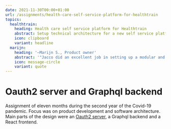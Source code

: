 ```yaml
---
date: 2021-11-30T00:00+01:00
url: /assignments/health-care-self-service-platform-for-healthtrain
topics:
  healthtrain:
    heading: Health care self service platform for Healthtrain
    abstract: Setup technical architecture for a new self service platform.
    icon: clipboard
    variant: headline
  marijn:
    heading: '―Marijn S., Product owner'
    abstract: '"Jacco did an excellent job in setting up a modular and future proof architecture for our new self service health care platform."'
    icon: message-circle
    variant: quote
---
```

# Oauth2 server and Graphql backend

Assignment of eleven months during the second year of the Covid-19 pandemic.
Focus was on product development and software architecture. Main parts of the
design were an [Oauth2 server](https://github.com/jaccomeijer/oauth2-grants), a
Graphql backend and a React frontend.

